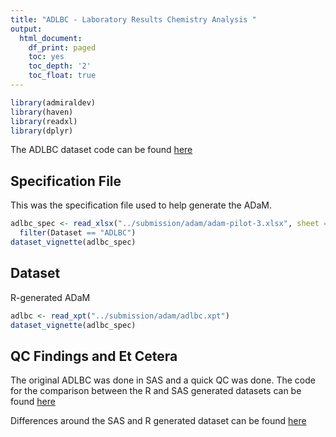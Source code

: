 ```yaml
---
title: "ADLBC - Laboratory Results Chemistry Analysis "
output:
  html_document:
    df_print: paged
    toc: yes
    toc_depth: '2'
    toc_float: true
---
```


```r
library(admiraldev)
library(haven)
library(readxl)
library(dplyr)
```


The ADLBC dataset code can be found [here](https://github.com/RConsortium/submissions-pilot3-adam/blob/main/submission/programs/adlbc.r)

## Specification File

This was the specification file used to help generate the ADaM.

```r
adlbc_spec <- read_xlsx("../submission/adam/adam-pilot-3.xlsx", sheet = 3) %>%
  filter(Dataset == "ADLBC")
dataset_vignette(adlbc_spec)
```

## Dataset

R-generated ADaM

```r
adlbc <- read_xpt("../submission/adam/adlbc.xpt")
dataset_vignette(adlbc_spec)
```

## QC Findings and Et Cetera

The original ADLBC was done in SAS and a quick QC was done.  The code for the comparison between the R and SAS generated datasets can be found [here](https://github.com/RConsortium/submissions-pilot3-adam/blob/main/submission/programs/qc_adlbc.r)

Differences around the SAS and R generated dataset can be found [here](https://github.com/RConsortium/submissions-pilot3-adam/wiki/QC-Findings#adlbc) 
